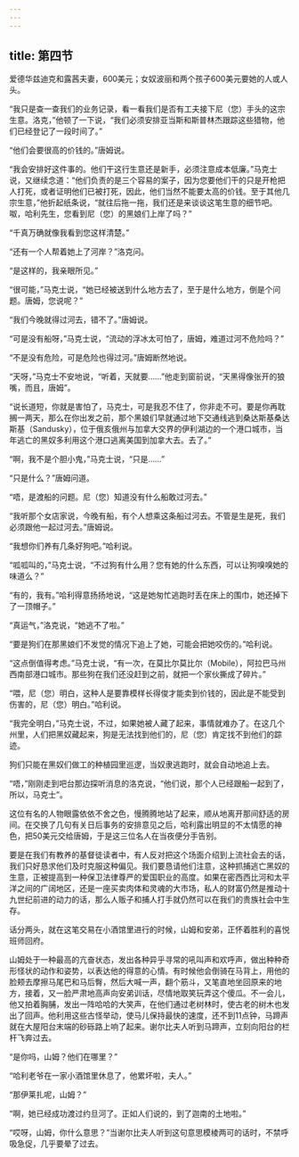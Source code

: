 ```yaml
---
---
---
```

title: 第四节
---




爱德华兹迪克和露茜夫妻，600美元；女奴波丽和两个孩子600美元要她的人或人头。

“我只是查一查我们的业务记录，看一看我们是否有工夫接下尼（您）手头的这宗生意。洛克，”他顿了一下说，“我们必须安排亚当斯和斯普林杰跟踪这些猎物，他们已经登记了一段时间了。”

“他们会要很高的价钱的。”唐姆说。

“我会安排好这件事的。他们干这行生意还是新手，必须注意成本低廉。”马克士说，又继续念道：“他们负责的是三个容易的案子，因为您要他们干的只是开枪把人打死，或者证明他们已被打死，因此，他们当然不能要太高的价钱。至于其他几宗生意，”他折起纸条说，“就往后拖一拖，我们还是来谈谈这笔生意的细节吧。呶，哈利先生，您看到尼（您）的黑娘们上岸了吗？”

“千真万确就像我看到您这样清楚。”

“还有一个人帮着她上了河岸？”洛克问。

“是这样的，我亲眼所见。”

“很可能，”马克士说，“她已经被送到什么地方去了，至于是什么地方，倒是个问题。唐姆，您说呢？”

“我们今晚就得过河去，错不了。”唐姆说。

“可是没有船呀，”马克士说，“流动的浮冰太可怕了，唐姆，难道过河不危险吗？”

“不是没有危险，可是危险也得过河。”唐姆断然地说。

“天呀，”马克士不安地说，“听着，天就要……”他走到窗前说，“天黑得像张开的狼嘴，而且，唐姆”。

“说长道短，你就是害怕了，马克士，可是我忍不住了，你非走不可。要是你再耽搁一两天，那么在你出发之前，那个黑娘们早就通过地下交通线逃到桑达斯基桑达斯基（Sandusky），位于俄亥俄州与加拿大交界的伊利湖边的一个港口城市，当年逃亡的黑奴多利用这个港口逃离美国到加拿大去。去了。”

“啊，我不是个胆小鬼，”马克士说，“只是……”

“只是什么？”唐姆问道。

“唔，是渡船的问题。尼（您）知道没有什么船敢过河去。”

“我听那个女店家说，今晚有船，有个人想乘这条船过河去。不管是生是死，我们必须跟他一起过河去。”唐姆说。

“我想你们养有几条好狗吧。”哈利说。

“呱呱叫的，”马克士说，“不过狗有什么用？您有她的什么东西，可以让狗嗅嗅她的味道么？”

“有的，我有。”哈利得意扬扬地说，“这是她匆忙逃跑时丢在床上的围巾，她还掉下了一顶帽子。”

“真运气，”洛克说，“她逃不了啦。”

“要是狗们在那黑娘们不发觉的情况下追上了她，可能会把她咬伤的。”哈利说。

“这点倒值得考虑。”马克士说，“有一次，在莫比尔莫比尔（Mobile），阿拉巴马州西南部港口城市。那些狗在我们还没赶到之前，就把一个家伙撕成了碎片。”

“喂，尼（您）明白，这种人是要靠模样长得俊才能卖到价钱的，因此是不能受到伤害的，尼（您）明白。”哈利说。

“我完全明白，”马克士说，不过，如果她被人藏了起来，事情就难办了。在这几个州里，人们把黑奴藏起来，狗是无法找到他们的，尼（您）肯定找不到他们的踪迹。

狗们只能在黑奴们做工的种植园里巡逻，当奴隶逃跑时，就会自动地追上去。

“唔，”刚刚走到吧台那边探听消息的洛克说，“他们说，那个人已经跟船一起到了，所以，马克士”。

这位有名的人物眼露依依不舍之色，慢腾腾地站了起来，顺从地离开那间舒适的房间。在交换了几句有关日后事务的安排意见之后，哈利露出明显的不太情愿的神色，把50美元交给唐姆，于是这三位名人在当夜便分手告别。

要是在我们有教养的基督徒读者中，有人反对把这个场面介绍到上流社会去的话，我们只好恳求他们及时克服这种偏见。我们要恳请他们注意，这种抓捕逃亡黑奴的生意，正被提高到一种保卫法律尊严的爱国职业的高度。如果在密西西比河和太平洋之间的广阔地区，还是一座买卖肉体和灵魂的大市场，私人的财富仍然是推动十九世纪前进的动力的话，那么人贩子和捕人打手就仍然可以在我们的贵族社会中生存。

话分两头，就在这笔交易在小酒馆里进行的时候，山姆和安弟，正怀着胜利的喜悦班师回府。

山姆处于一种最高的亢奋状态，发出各种异乎寻常的吼叫声和欢呼声，做出种种奇形怪状的动作和姿势，以表达他的得意的心情。有时候他会倒骑在马背上，用他的脸颊去摩擦马尾巴和马后臀，然后大喊一声，翻个筋斗，又笔直地坐回原来的地方，接着，又一脸严肃地高声向安弟训话，尽情地取笑玩弄这个傻瓜。不一会儿，他又拍着胸脯，发出一阵哈哈的大笑声，在他们通过老树林时，使古老的树木也发出了回声。他利用这些古怪举动，使马儿保持最快的速度，还不到11点钟，马蹄声就在大屋阳台末端的砂砾路上响了起来。谢尔比夫人听到马蹄声，立刻向阳台的栏杆飞奔过去。

“是你吗，山姆？他们在哪里？”

“哈利老爷在一家小酒馆里休息了，他累坏啦，夫人。”

“那伊莱扎呢，山姆？”

“啊，她已经成功渡过约旦河了。正如人们说的，到了迦南的土地啦。”

“哎呀，山姆，你什么意思？”当谢尔比夫人听到这句意思模棱两可的话时，不禁呼吸急促，几乎要晕了过去。